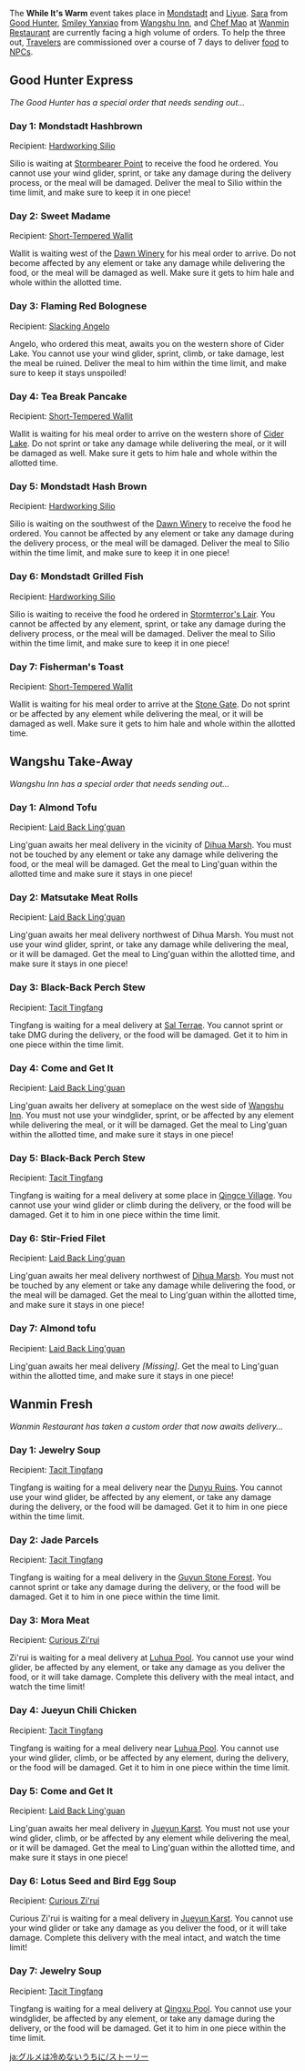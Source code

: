 {{Event Tabs}}
The '''While It's Warm''' event takes place in [[Mondstadt]] and [[Liyue]]. [[Sara]] from [[Good Hunter]], [[Smiley Yanxiao]] from [[Wangshu Inn]], and [[Chef Mao]] at [[Wanmin Restaurant]] are currently facing a high volume of orders. To help the three out, [[Traveler]]s are commissioned over a course of 7 days to deliver [[food]] to [[NPC]]s.

==Good Hunter Express==
{{Main|Good Hunter Express}}

''The Good Hunter has a special order that needs sending out...''

===Day 1: Mondstadt Hashbrown===
Recipient: [[Hardworking Silio]]

Silio is waiting at [[Stormbearer Point]] to receive the food he ordered. You cannot use your wind glider, sprint, or take any damage during the delivery process, or the meal will be damaged. Deliver the meal to Silio within the time limit, and make sure to keep it in one piece!

===Day 2: Sweet Madame===
Recipient: [[Short-Tempered Wallit]]

Wallit is waiting west of the [[Dawn Winery]] for his meal order to arrive. Do not become affected by any element or take any damage while delivering the food, or the meal will be damaged as well. Make sure it gets to him hale and whole within the allotted time.

===Day 3: Flaming Red Bolognese ===
Recipient: [[Slacking Angelo]]

Angelo, who ordered this meat, awaits you on the western shore of Cider Lake. You cannot use your wind glider, sprint, climb, or take damage, lest the meal be ruined. Deliver the meal to him within the time limit, and make sure to keep it stays unspoiled!
===Day 4: Tea Break Pancake ===
Recipient: [[Short-Tempered Wallit]]

Wallit is waiting for his meal order to arrive on the western shore of [[Cider Lake]]. Do not sprint or take any damage while delivering the meal, or it will be damaged as well. Make sure it gets to him hale and whole within the allotted time.

===Day 5: Mondstadt Hash Brown ===
Recipient: [[Hardworking Silio]]

Silio is waiting on the southwest of the [[Dawn Winery]] to receive the food he ordered. You cannot be affected by any element or take any damage during the delivery process, or the meal will be damaged. Deliver the meal to Silio within the time limit, and make sure to keep it in one piece!

===Day 6: Mondstadt Grilled Fish ===
Recipient: [[Hardworking Silio]]

Silio is waiting to receive the food he ordered in [[Stormterror's Lair]]. You cannot be affected by any element, sprint, or take any damage during the delivery process, or the meal will be damaged. Deliver the meal to Silio within the time limit, and make sure to keep it in one piece!

===Day 7: Fisherman's Toast ===
Recipient: [[Short-Tempered Wallit]]

Wallit is waiting for his meal order to arrive at the [[Stone Gate]]. Do not sprint or be affected by any element while delivering the meal, or it will be damaged as well. Make sure it gets to him hale and whole within the allotted time.

==Wangshu Take-Away==
{{Main|Wangshu Take-Away}}

''Wangshu Inn has a special order that needs sending out...''

===Day 1: Almond Tofu===
Recipient: [[Laid Back Ling'guan]]

Ling'guan awaits her meal delivery in the vicinity of [[Dihua Marsh]]. You must not be touched by any element or take any damage while delivering the food, or the meal will be damaged. Get the meal to Ling'guan within the allotted time and make sure it stays in one piece!

===Day 2: Matsutake Meat Rolls===
Recipient: [[Laid Back Ling'guan]]

Ling'guan awaits her meal delivery northwest of Dihua Marsh. You must not use your wind glider, sprint, or take any damage while delivering the meal, or it will be damaged. Get the meal to Ling'guan within the allotted time, and make sure it stays in one piece!

===Day 3: Black-Back Perch Stew ===
Recipient: [[Tacit Tingfang]]

Tingfang is waiting for a meal delivery at [[Sal Terrae]]. You cannot sprint or take DMG during the delivery, or the food will be damaged. Get it to him in one piece within the time limit.

===Day 4: Come and Get It ===
Recipient: [[Laid Back Ling'guan]]

Ling'guan awaits her delivery at someplace on the west side of [[Wangshu Inn]]. You must not use your windglider, sprint, or be affected by any element while delivering the meal, or it will be damaged. Get the meal to Ling'guan within the allotted time, and make sure it stays in one piece!

===Day 5: Black-Back Perch Stew ===
Recipient: [[Tacit Tingfang]]

Tingfang is waiting for a meal delivery at some place in [[Qingce Village]]. You cannot use your wind glider or climb during the delivery, or the food will be damaged. Get it to him in one piece within the time limit.

===Day 6: Stir-Fried Filet ===
Recipient: [[Laid Back Ling'guan]]

Ling'guan awaits her meal delivery northwest of [[Dihua Marsh]]. You must not be touched by any element or take any damage while delivering the food, or the meal will be damaged. Get the meal to Ling'guan within the allotted time, and make sure it stays in one piece!

===Day 7: Almond tofu ===
Recipient: [[Laid Back Ling'guan]]

Ling'guan awaits her meal delivery ''[Missing]''. Get the meal to Ling'guan within the allotted time, and make sure it stays in one piece!

==Wanmin Fresh==
{{Main|Wanmin Fresh}}

''Wanmin Restaurant has taken a custom order that now awaits delivery...''

===Day 1: Jewelry Soup===
Recipient: [[Tacit Tingfang]]

Tingfang is waiting for a meal delivery near the [[Dunyu Ruins]]. You cannot use your wind glider, be affected by any element, or take any damage during the delivery, or the food will be damaged. Get it to him in one piece within the time limit.

===Day 2: Jade Parcels===
Recipient: [[Tacit Tingfang]]

Tingfang is waiting for a meal delivery in the [[Guyun Stone Forest]]. You cannot sprint or take any damage during the delivery, or the food will be damaged. Get it to him in one piece within the time limit.

===Day 3: Mora Meat ===
Recipient: [[Curious Zi'rui]]

Zi'rui is waiting for a meal delivery at [[Luhua Pool]]. You cannot use your wind glider, be affected by any element, or take any damage as you deliver the food, or it will take damage. Complete this delivery with the meal intact, and watch the time limit!
===Day 4: Jueyun Chili Chicken ===
Recipient: [[Tacit Tingfang]]

Tingfang is waiting for a meal delivery near [[Luhua Pool]]. You cannot use your wind glider, climb, or be affected by any element, during the delivery, or the food will be damaged. Get it to him in one piece within the time limit.

===Day 5: Come and Get It ===
Recipient: [[Laid Back Ling'guan]]

Ling'guan awaits her meal delivery in [[Jueyun Karst]]. You must not use your wind glider, climb, or be affected by any element while delivering the meal, or it will be damaged. Get the meal to Ling'guan within the allotted time, and make sure it stays in one piece!

===Day 6: Lotus Seed and Bird Egg Soup ===
Recipient: [[Curious Zi'rui]]

Curious Zi'rui is waiting for a meal delivery in [[Jueyun Karst]]. You cannot use your wind glider or take any damage as you deliver the food, or it will take damage. Complete this delivery with the meal intact, and watch the time limit!

===Day 7: Jewelry Soup ===
Recipient: [[Tacit Tingfang]]

Tingfang is waiting for a meal delivery at [[Qingxu Pool]]. You cannot use your windglider, be affected by any element, or take any damage during the delivery, or the food will be damaged. Get it to him in one piece within the time limit.

[[ja:グルメは冷めないうちに/ストーリー]]